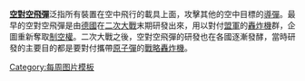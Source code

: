 '''[[空對空飛彈]]'''泛指所有裝置在空中飛行的載具上面，攻擊其他的空中目標的[[導彈]]。最早的空對空飛彈是由[[德國]]在[[二次大戰]]末期研發出來，用以對付[[盟軍]]的[[轟炸機]]群，企圖重新奪取[[制空權]]。二次大戰之後，空對空飛彈的研發也在各國逐漸發酵，當時研發的主要目的都是要對付攜帶[[原子彈]]的[[戰略轟炸機]]。
<noinclude>[[Category:每周图片模板]]</noinclude>